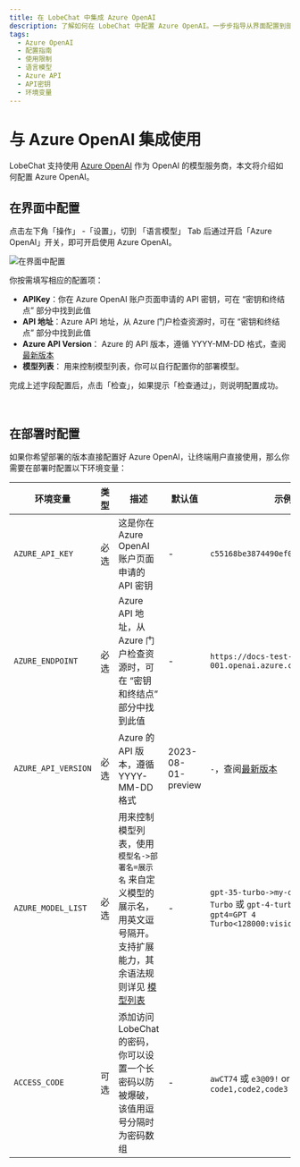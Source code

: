 ```yaml
---
title: 在 LobeChat 中集成 Azure OpenAI
description: 了解如何在 LobeChat 中配置 Azure OpenAI。一步步指导从界面配置到部署时的环境变量设置。
tags:
  - Azure OpenAI
  - 配置指南
  - 使用限制
  - 语言模型
  - Azure API
  - API密钥
  - 环境变量
---
```


# 与 Azure OpenAI 集成使用

LobeChat 支持使用 [Azure OpenAI](https://learn.microsoft.com/zh-cn/azure/ai-services/openai/concepts/models) 作为 OpenAI 的模型服务商，本文将介绍如何配置 Azure OpenAI。

## 在界面中配置

点击左下角「操作」 -「设置」，切到 「语言模型」 Tab 后通过开启「Azure OpenAI」开关，即可开启使用 Azure OpenAI。

<Image alt="在界面中配置" src="https://github-production-user-asset-6210df.s3.amazonaws.com/28616219/267083420-422a3714-627e-4bef-9fbc-141a2a8ca916.png" />

你按需填写相应的配置项：

- **APIKey**：你在 Azure OpenAI 账户页面申请的 API 密钥，可在 “密钥和终结点” 部分中找到此值
- **API 地址**：Azure API 地址，从 Azure 门户检查资源时，可在 “密钥和终结点” 部分中找到此值
- **Azure API Version**： Azure 的 API 版本，遵循 YYYY-MM-DD 格式，查阅[最新版本](https://learn.microsoft.com/zh-cn/azure/ai-services/openai/reference#chat-completions)
- **模型列表**： 用来控制模型列表，你可以自行配置你的部署模型。

完成上述字段配置后，点击「检查」，如果提示「检查通过」，则说明配置成功。

<br />

## 在部署时配置

如果你希望部署的版本直接配置好 Azure OpenAI，让终端用户直接使用，那么你需要在部署时配置以下环境变量：

| 环境变量                | 类型 | 描述                                                                                                              | 默认值                | 示例                                                                                                  |
| ------------------- | -- | --------------------------------------------------------------------------------------------------------------- | ------------------ | --------------------------------------------------------------------------------------------------- |
| `AZURE_API_KEY`     | 必选 | 这是你在 Azure OpenAI 账户页面申请的 API 密钥                                                                                | -                  | `c55168be3874490ef0565d9779ecd5a6`                                                                  |
| `AZURE_ENDPOINT`    | 必选 | Azure API 地址，从 Azure 门户检查资源时，可在 “密钥和终结点” 部分中找到此值                                                                | -                  | `https://docs-test-001.openai.azure.com`                                                            |
| `AZURE_API_VERSION` | 必选 | Azure 的 API 版本，遵循 YYYY-MM-DD 格式                                                                                 | 2023-08-01-preview | `-`，查阅[最新版本](https://learn.microsoft.com/zh-cn/azure/ai-services/openai/reference#chat-completions) |
| `AZURE_MODEL_LIST`  | 必选 | 用来控制模型列表，使用 `模型名->部署名=展示名` 来自定义模型的展示名，用英文逗号隔开。支持扩展能力，其余语法规则详见 [模型列表](/zh/docs/self-hosting/advanced/model-list) | -                  | `gpt-35-turbo->my-deploy=GPT 3.5 Turbo` 或 `gpt-4-turbo->my-gpt4=GPT 4 Turbo<128000:vision:fc>`      |
| `ACCESS_CODE`       | 可选 | 添加访问 LobeChat 的密码，你可以设置一个长密码以防被爆破，该值用逗号分隔时为密码数组                                                                 | -                  | `awCT74` 或 `e3@09!` or `code1,code2,code3`                                                          |
